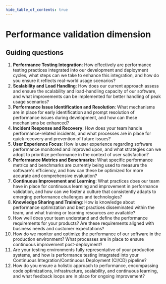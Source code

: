 ```yaml
---
hide_table_of_contents: true
---
```



# Performance validation dimension

<DimensionGrid>
	<DimensionGridColumn title="1 - Reactive">
		<Content1 />
	</DimensionGridColumn>
	<DimensionGridColumn title="2 - Managed">
		<Content2 />
	</DimensionGridColumn>
	<DimensionGridColumn title="3 - Defined">
		<Content3 />
	</DimensionGridColumn>
	<DimensionGridColumn title="4 - Measured">
		<Content4 />
	</DimensionGridColumn>
	<DimensionGridColumn title="5 - Optimized">
		<Content5 />
	</DimensionGridColumn>
</DimensionGrid>

## Guiding questions

1. **Performance Testing Integration**: How effectively are performance testing practices integrated into our development and deployment cycles, what steps can we take to enhance this integration, and how do you ensure it reflects real-world usage scenarios?
1. **Scalability and Load Handling**: How does our current approach assess and ensure the scalability and load-handling capacity of our software, and what improvements can be implemented for better handling of peak usage scenarios?
1. **Performance Issue Identification and Resolution**: What mechanisms are in place for early identification and prompt resolution of performance issues during development, and how can these mechanisms be enhanced?
1. **Incident Response and Recovery**: How does your team handle performance-related incidents, and what processes are in place for quick recovery and prevention of future issues?
1. **User Experience Focus**: How is user experience regarding software performance monitored and improved upon, and what strategies can we adopt to prioritize performance in the context of user satisfaction?
1. **Performance Metrics and Benchmarks**: What specific performance metrics and benchmarks are currently being used to measure the software's efficiency, and how can these be optimized for more accurate and comprehensive evaluation?
1. **Continuous Improvement and Learning**: What practices does our team have in place for continuous learning and improvement in performance validation, and how can we foster a culture that consistently adapts to emerging performance challenges and technologies?
1. **Knowledge Sharing and Training**: How is knowledge about performance optimization and best practices disseminated within the team, and what training or learning resources are available?
1. How well does your team understand and define the performance requirements for your products? Are these requirements aligned with business needs and customer expectations?
1. How do we monitor and optimize the performance of our software in the production environment? What processes are in place to ensure continuous improvement post-deployment?
1. Are your testing environments fully representative of your production systems, and how is performance testing integrated into your Continuous Integration/Continuous Deployment (CI/CD) pipeline?
1. How do you ensure a holistic approach to performance, encompassing code optimizations, infrastructure, scalability, and continuous learning, and what feedback loops are in place for ongoing improvement?
